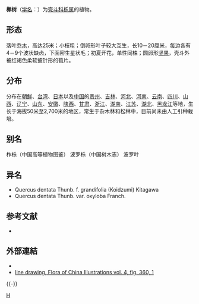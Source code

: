 {{Speciesbox 
| genus = Quercus
| species = dentata
| authority = Thunb.
| image = Quercus dentata (Kew Gardens).jpg
}}
'''槲树'''（[[学名|学名]]：{{lang|la|''Quercus dentata''}}）为[[壳斗科|壳斗科]][[栎属|栎属]]的植物。

==形态==
落叶[[乔木|乔木]]，高达25米；小枝粗；倒卵形叶子较大互生，长10－20厘米，每边各有4－9个波状缺齿，下面密生星状毛；初夏开花，单性同株；圆卵形[[坚果|坚果]]，壳斗外被红褐色柔软披针形的苞片。

==分布==
分布在[[朝鲜|朝鲜]]、[[台湾|台湾]]、[[日本|日本]]以及[[中国|中国]]的[[贵州|贵州]]、[[吉林|吉林]]、[[河北|河北]]、[[河南|河南]]、[[云南|云南]]、[[四川|四川]]、[[山西|山西]]、[[辽宁|辽宁]]、[[山东|山东]]、[[安徽|安徽]]、[[陕西|陕西]]、[[甘肃|甘肃]]、[[浙江|浙江]]、[[湖南|湖南]]、[[江苏|江苏]]、[[湖北|湖北]]、[[黑龙江|黑龙江]]等地，生长于海拔50米至2,700米的地区，常生于杂木林和松林中，目前尚未由人工引种栽培。

== 别名 ==
柞栎（中国高等植物图鉴） 波罗栎（中国树木志） 波罗叶

== 异名 ==
* Quercus dentata Thunb. f. grandifolia (Koidzumi) Kitagawa
* Quercus dentata Thunb. var. oxyloba Franch.

== 参考文献 ==
<div class="references-small">
* {{cite web| url =http://www.bioinfo.cn/db05/KmzwSpecies.php?action=view&id=7985| title =槲树| work =《中国高等植物数据库全库》| publisher =中国科学院微生物研究所| author =昆明植物研究所| accessdate =2009-02-25| deadurl =yes| archiveurl =https://web.archive.org/web/20160305074943/http://www.bioinfo.cn/db05/KmzwSpecies.php?action=view&id=7985| archivedate =2016-03-05}}
</div>

==外部連結==
* {{Cite journal | author = World Conservation Monitoring Centre | author-link = World Conservation Monitoring Centre | title = ''Quercus dentata'' | journal = [[The_IUCN_Red_List_of_Threatened_Species|The IUCN Red List of Threatened Species]] | volume = 1998 | page = e.T31294A9617239 | publisher = [[IUCN|IUCN]] | date = 1998 | doi = 10.2305/IUCN.UK.1998.RLTS.T31294A9617239.en }}
*[http://www.tropicos.org/Image/56769 line drawing, Flora of China Illustrations vol. 4, fig. 360, 1 ] {{Wayback|url=http://www.tropicos.org/Image/56769 |date=20211110210800 }}
{{-}}
{{Taxonbar|from=Q1377319}}
{{植物小作品}}

{{Authority control}}
[[Category:栎属|H]]